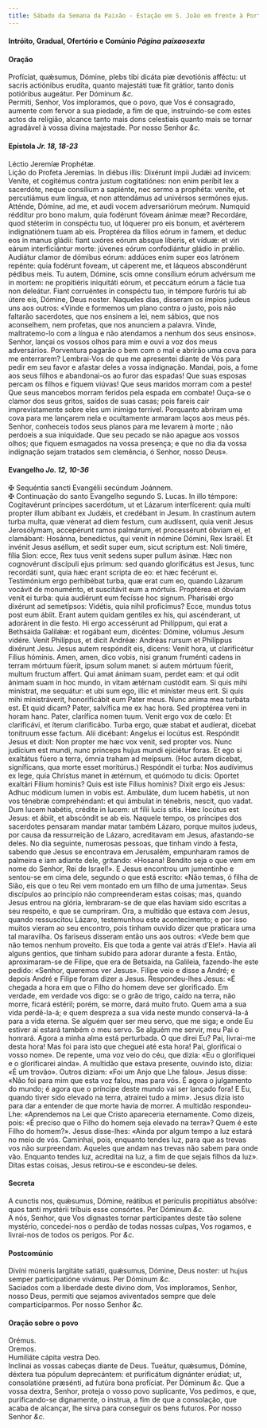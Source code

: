```yaml
---
title: Sábado da Semana da Paixão - Estação em S. João em frente à Porta Latina
---
```


<h4 class="text-center">
  Intróito, Gradual, Ofertório e Comúnio <em>Página paixaosexta</em>
</h4>

<h4 class="text-center">Oração</h4>
<div class="grid grid-cols-2 gap-5">
  <span class="text-justify">
    Profíciat, quǽsumus, Dómine, plebs tibi dicáta piæ devotiónis afféctu: ut
    sacris actiónibus erudíta, quanto majestáti tuæ fit grátior, tanto donis
    potióribus augeátur. Per Dóminum <em>&c.</em>
  </div>
  <span class="text-justify">
    Permiti, Senhor, Vos imploramos, que o povo, que Vos é consagrado, aumente
    com fervor a sua piedade, a fim de que, instruindo-se com estes actos da
    religião, alcance tanto mais dons celestiais quanto mais se tornar agradável
    à vossa divina majestade. Por nosso Senhor <em>&c.</em>
  </span>
</div>

<h4 class="text-center">
  Epístola <em>Jr. 18, 18-23</em>
</h4>
<div class="grid grid-cols-2 gap-5">
  <span class="text-justify">Léctio Jeremíæ Prophétæ.</div>
  <span class="text-justify">Lição do Profeta Jeremias.</div>
  <span class="text-justify">
    In diébus illis: Dixérunt ímpii Judǽi ad ínvicem: Veníte, et cogitémus
    contra justum cogitatiónes: non enim períbit lex a sacerdóte, neque
    consílium a sapiénte, nec sermo a prophéta: veníte, et percutiámus eum
    lingua, et non attendámus ad univérsos sermónes ejus. Atténde, Dómine, ad
    me, et audi vocem adversariórum meórum. Numquid rédditur pro bono malum,
    quia fodérunt fóveam ánimæ meæ? Recordáre, quod stéterim in conspéctu tuo,
    ut lóquerer pro eis bonum, et avérterem indignatiónem tuam ab eis. Proptérea
    da fílios eórum in famem, et deduc eos in manus gládii: fiant uxóres eórum
    absque líberis, et víduæ: et viri eárum interficiántur morte: júvenes eórum
    confodiántur gládio in prǽlio. Audiátur clamor de dómibus eórum: addúces
    enim super eos latrónem repénte: quia fodérunt foveam, ut cáperent me, et
    láqueos abscondérunt pédibus meis. Tu autem, Dómine, scis omne consílium
    eórum advérsum me in mortem: ne propitiéris iniquitáti eórum, et peccátum
    eórum a fácie tua non deleátur. Fiant corruéntes in conspéctu tuo, in
    témpore furóris tui ab útere eis, Dómine, Deus noster.
  </div>
  <span class="text-justify">
    Naqueles dias, disseram os ímpios judeus uns aos outros: «Vinde e formemos
    um plano contra o justo, pois não faltarão sacerdotes, que nos ensinem a
    lei, nem sábios, que nos aconselhem, nem profetas, que nos anunciem a
    palavra. Vinde, maltratemo-lo com a língua e não atendamos a nenhum dos seus
    ensinos». Senhor, lançai os vossos olhos para mim e ouvi a voz dos meus
    adversários. Porventura pagarão o bem com o mal e abrirão uma cova para me
    enterrarem? Lembrai-Vos de que me apresentei diante de Vós para pedir em seu
    favor e afastar deles a vossa indignação. Mandai, pois, a fome aos seus
    filhos e abandonai-os ao furor das espadas! Que suas esposas percam os
    filhos e fiquem viúvas! Que seus maridos morram com a peste! Que seus
    mancebos morram feridos pela espada em combate! Ouça-se o clamor dos seus
    gritos, saídos de suas casas; pois fareis cair imprevistamente sobre eles um
    inimigo terrível. Porquanto abriram uma cova para me lançarem nela e
    ocultamente armaram laços aos meus pés. Senhor, conheceis todos seus planos
    para me levarem à morte ; não perdoeis a sua iniquidade. Que seu pecado se
    não apague aos vossos olhos; que fiquem esmagados na vossa presença; e que
    no dia da vossa indignação sejam tratados sem clemência, ó Senhor, nosso
    Deus».
  </span>
</div>

<h4 class="text-center">
  Evangelho <em>Jo. 12, 10-36</em>
</h4>
<div class="grid grid-cols-2 gap-5">
  <span class="text-justify">
    <span class="text-danger">&#10016;</span> Sequéntia sancti Evangélii
    secúndum Joánnem.
  </div>
  <span class="text-justify">
    <span class="text-danger">&#10016;</span> Continuação do santo Evangelho
    segundo S. Lucas.
  </div>
  <span class="text-justify">
    In illo témpore: Cogitavérunt príncipes sacerdótum, ut et Lázarum
    interfícerent: quia multi propter illum abíbant ex Judǽis, et credébant in
    Jesum. In crastínum autem turba multa, quæ vénerat ad diem festum, cum
    audíssent, quia venit Jesus Jerosólymam, accepérunt ramos palmárum, et
    processérunt óbviam ei, et clamábant: Hosánna, benedíctus, qui venit in
    nómine Dómini, Rex Israël. Et invénit Jesus aséllum, et sedit super eum,
    sicut scriptum est: Noli timére, fília Sion: ecce, Rex tuus venit sedens
    super pullum ásinæ. Hæc non cognovérunt discípuli ejus primum: sed quando
    glorificátus est Jesus, tunc recordáti sunt, quia hæc erant scripta de eo:
    et hæc fecérunt ei. Testimónium ergo perhibébat turba, quæ erat cum eo,
    quando Lázarum vocávit de monuménto, et suscitávit eum a mórtuis. Proptérea
    et óbviam venit ei turba: quia audiérunt eum fecísse hoc signum. Pharisǽi
    ergo dixérunt ad semetípsos: Vidétis, quia nihil profícimus? Ecce, mundus
    totus post eum ábiit. Erant autem quidam gentíles ex his, qui ascénderant,
    ut adorárent in die festo. Hi ergo accessérunt ad Philíppum, qui erat a
    Bethsáida Galilǽæ: et rogábant eum, dicéntes: Dómine, vólumus Jesum vidére.
    Venit Philíppus, et dicit Andréæ: Andréas rursum et Philíppus dixérunt Jesu.
    Jesus autem respóndit eis, dicens: Venit hora, ut clarificétur Fílius
    hóminis. Amen, amen, dico vobis, nisi granum fruménti cadens in terram
    mórtuum fúerit, ipsum solum manet: si autem mórtuum fúerit, multum fructum
    affert. Qui amat ánimam suam, perdet eam: et qui odit ánimam suam in hoc
    mundo, in vitam ætérnam custódit eam. Si quis mihi minístrat, me sequátur:
    et ubi sum ego, illic et miníster meus erit. Si quis mihi ministráverit,
    honorificábit eum Pater meus. Nunc anima mea turbáta est. Et quid dicam?
    Pater, salvífica me ex hac hora. Sed proptérea veni in horam hanc. Pater,
    clarífica nomen tuum. Venit ergo vox de cœlo: Et clarificávi, et íterum
    clarificábo. Turba ergo, quæ stabat et audíerat, dicebat tonítruum esse
    factum. Alii dicébant: Angelus ei locútus est. Respóndit Jesus et dixit: Non
    propter me hæc vox venit, sed propter vos. Nunc judícium est mundi, nunc
    princeps hujus mundi ejiciétur foras. Et ego si exaltátus fúero a terra,
    ómnia traham ad meípsum. (Hoc autem dicebat, signíficans, qua morte esset
    moritúrus.) Respóndit ei turba: Nos audívimus ex lege, quia Christus manet
    in ætérnum, et quómodo tu dicis: Oportet exaltári Fílium hominis? Quis est
    iste Fílius hominis? Dixit ergo eis Jesus: Adhuc módicum lumen in vobis est.
    Ambuláte, dum lucem habétis, ut non vos ténebræ comprehéndant: et qui
    ámbulat in ténebris, nescit, quo vadat. Dum lucem habétis, crédite in lucem:
    ut fílii lucis sitis. Hæc locútus est Jesus: et ábiit, et abscóndit se ab
    eis.
  </div>
  <span class="text-justify">
    Naquele tempo, os príncipes dos sacerdotes pensaram mandar matar também
    Lázaro, porque muitos judeus, por causa da ressurreição de Lázaro,
    acreditavam em Jesus, afastando-se deles. No dia seguinte, numerosas
    pessoas, que tinham vindo à festa, sabendo que Jesus se encontrava em
    Jerusalém, empunharam ramos de palmeira e iam adiante dele, gritando:
    «Hosana! Bendito seja o que vem em nome do Senhor, Rei de Israel!». E Jesus
    encontrou um jumentinho e sentou-se em cima dele, segundo o que está
    escrito: «Não temas, ó filha de Sião, eis que o teu Rei vem montado em um
    filho de uma jumenta». Seus discípulos ao princípio não compreenderam estas
    coisas; mas, quando Jesus entrou na glória, lembraram-se de que elas haviam
    sido escritas a seu respeito, e que se cumpriram. Ora, a multidão que estava
    com Jesus, quando ressuscitou Lázaro, testemunhou este acontecimento; e por
    isso muitos vieram ao seu encontro, pois tinham ouvido dizer que praticara
    uma tal maravilha. Os fariseus disseram então uns aos outros: «Vede bem que
    não temos nenhum proveito. Eis que toda a gente vai atrás d’Ele!». Havia ali
    alguns gentios, que tinham subido para adorar durante a festa. Então,
    aproximaram-se de Filipe, que era de Betsaida, na Galileia, fazendo-lhe este
    pedido: «Senhor, queremos ver Jesus». Filipe veio e disse a André; e depois
    André e Filipe foram dizer a Jesus. Respondeu-lhes Jesus: «É chegada a hora
    em que o Filho do homem deve ser glorificado. Em verdade, em verdade vos
    digo: se o grão de trigo, caído na terra, não morre, ficará estéril; porém,
    se morre, dará muito fruto. Quem ama a sua vida perdê-la-á; e quem despreza
    a sua vida neste mundo conservá-la-á para a vida eterna. Se alguém quer ser
    meu servo, que me siga; e onde Eu estiver aí estará também o meu servo. Se
    alguém me servir, meu Pai o honrará. Agora a minha alma está perturbada. O
    que direi Eu? Pai, livrai-me desta hora! Mas foi para isto que cheguei até
    esta hora! Pai, glorificai o vosso nome». De repente, uma voz veio do céu,
    que dizia: «Eu o glorifiquei e o glorificarei ainda». A multidão que estava
    presente, ouvindo isto, dizia: «É um trovão». Outros diziam: «Foi um Anjo
    que Lhe falou». Jesus disse: «Não foi para mim que esta voz falou, mas para
    vós. É agora o julgamento do mundo; é agora que o príncipe deste mundo vai
    ser lançado fora! E Eu, quando tiver sido elevado na terra, atrairei tudo a
    mim». Jesus dizia isto para dar a entender de que morte havia de morrer. A
    multidão respondeu-Lhe: «Aprendemos na Lei que Cristo apareceria
    eternamente. Como dizeis, pois: «É preciso que o Filho do homem seja elevado
    na terra»? Quem é este Filho do homem?». Jesus disse-lhes: «Ainda por algum
    tempo a luz estará no meio de vós. Caminhai, pois, enquanto tendes luz, para
    que as trevas vos não surpreendam. Aqueles que andam nas trevas não sabem
    para onde vão. Enquanto tendes luz, acreditai na luz, a fim de que sejais
    filhos da luz». Ditas estas coisas, Jesus retirou-se e escondeu-se deles.
  </span>
</div>

<h4 class="text-center">Secreta</h4>
<div class="grid grid-cols-2 gap-5">
  <span class="text-justify">
    A cunctis nos, quǽsumus, Dómine, reátibus et perículis propitiátus absólve:
    quos tanti mystérii tríbuis esse consórtes. Per Dóminum <em>&c.</em>
  </div>
  <span class="text-justify">
    A nós, Senhor, que Vos dignastes tornar participantes deste tão solene
    mystério, concedei-nos o perdão de todas nossas culpas, Vos rogamos, e
    livrai-nos de todos os perigos. Por <em>&c.</em>
  </span>
</div>

<h4 class="text-center">Postcomúnio</h4>
<div class="grid grid-cols-2 gap-5">
  <span class="text-justify">
    Divíni múneris largitáte satiáti, quǽsumus, Dómine, Deus noster: ut hujus
    semper participatióne vivámus. Per Dóminum <em>&c.</em>
  </div>
  <span class="text-justify">
    Saciados com a liberdade deste divino dom, Vos imploramos, Senhor, nosso
    Deus, permiti que sejamos aviventados sempre que dele comparticiparmos. Por
    nosso Senhor <em>&c.</em>
  </span>
</div>

<h4 class="text-center">Oração sobre o povo</h4>
<div class="grid grid-cols-2 gap-5">
  <div class="col-6 text-danger text-center"> Orémus.</div>
  <div class="col-6 text-danger text-center"> Oremos.</div>
  <span class="text-justify">Humiliáte cápita vestra Deo.</div>
  <span class="text-justify">
    Inclinai as vossas cabeças diante de Deus.
  </div>
  <span class="text-justify">
    Tueátur, quǽsumus, Dómine, déxtera tua pópulum deprecántem: et purificátum
    dignánter erúdiat; ut, consolatióne præsénti, ad futúra bona profíciat. Per
    Dóminum <em>&c.</em>
  </div>
  <span class="text-justify">
    Que a vossa dextra, Senhor, proteja o vosso povo suplicante, Vos pedimos, e
    que, purificando-se dignamente, o instrua, a fim de que a consolação, que
    acaba de alcançar, lhe sirva para conseguir os bens futuros. Por nosso
    Senhor <em>&c.</em>
  </span>
</div>
